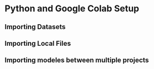 # Python and Google Colab Setup {#setup}

## Importing Datasets {-}

## Importing Local Files {-}

## Importing modeles between multiple projects
